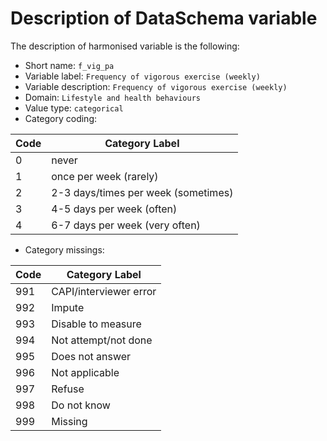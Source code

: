 # Description of DataSchema variable

The description of harmonised variable is the following:

* Short name: `f_vig_pa`
* Variable label: `Frequency of vigorous exercise (weekly)`
* Variable description: `Frequency of vigorous exercise (weekly)`
* Domain: `Lifestyle and health behaviours`
* Value type: `categorical`
* Category coding:

**Code** | **Category Label**
-------- | ------------------
0        | never
1        | once per week (rarely)
2        | 2-3 days/times per week (sometimes)
3        | 4-5 days per week (often)
4        | 6-7 days per week (very often)

* Category missings: 

**Code** | **Category Label**
----| ------------------
991 | CAPI/interviewer error
992 | Impute
993 | Disable to measure
994 | Not attempt/not done
995 | Does not answer
996 | Not applicable
997 | Refuse
998 | Do not know
999 | Missing


